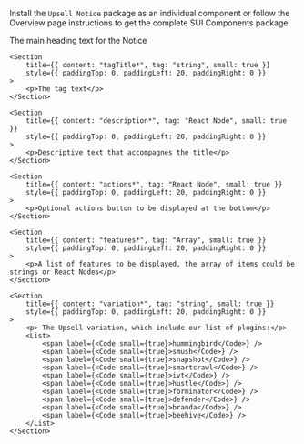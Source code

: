 
<Section
	title="Installation"
	contained={true}
	style={{ paddingTop: 20, paddingBottom: 0 }}
>
	<p>
		Install the <Code small={true}>Upsell Notice</Code> package as an individual
		component or follow the Overview page instructions to get the complete SUI
		Components package.
	</p>
</Section>

<Section title="Props" border={true}>
	<Section
		title={{ content: "title*", tag: "string", small: true }}
		style={{ paddingTop: 0, paddingLeft: 20, paddingRight: 0 }}
	>
		<p>The main heading text for the Notice</p>
	</Section>

    <Section
    	title={{ content: "tagTitle*", tag: "string", small: true }}
    	style={{ paddingTop: 0, paddingLeft: 20, paddingRight: 0 }}
    >
    	<p>The tag text</p>
    </Section>

    <Section
    	title={{ content: "description*", tag: "React Node", small: true }}
    	style={{ paddingTop: 0, paddingLeft: 20, paddingRight: 0 }}
    >
    	<p>Descriptive text that accompagnes the title</p>
    </Section>

    <Section
    	title={{ content: "actions*", tag: "React Node", small: true }}
    	style={{ paddingTop: 0, paddingLeft: 20, paddingRight: 0 }}
    >
    	<p>Optional actions button to be displayed at the bottom</p>
    </Section>

    <Section
    	title={{ content: "features*", tag: "Array", small: true }}
    	style={{ paddingTop: 0, paddingLeft: 20, paddingRight: 0 }}
    >
    	<p>A list of features to be displayed, the array of items could be strings or React Nodes</p>
    </Section>

    <Section
    	title={{ content: "variation*", tag: "string", small: true }}
    	style={{ paddingTop: 0, paddingLeft: 20, paddingRight: 0 }}
    >
    	<p> The Upsell variation, which include our list of plugins:</p>
    	<List>
    		<span label={<Code small={true}>hummingbird</Code>} />
    		<span label={<Code small={true}>smush</Code>} />
    		<span label={<Code small={true}>snapshot</Code>} />
    		<span label={<Code small={true}>smartcrawl</Code>} />
    		<span label={<Code small={true}>ivt</Code>} />
    		<span label={<Code small={true}>hustle</Code>} />
    		<span label={<Code small={true}>forminator</Code>} />
    		<span label={<Code small={true}>defender</Code>} />
    		<span label={<Code small={true}>branda</Code>} />
    		<span label={<Code small={true}>beehive</Code>} />
    	</List>
    </Section>

</Section>
